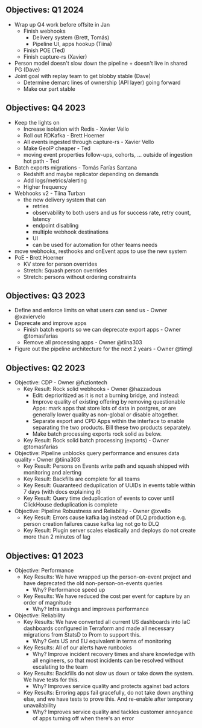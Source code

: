 ## Objectives: Q1 2024

- Wrap up Q4 work before offsite in Jan
  - Finish webhooks
    - Delivery system (Brett, Tomás)
    - Pipeline UI, apps hookup (Tiina)
  - Finish POE (Ted)
  - Finish capture-rs (Xavier)
- Person model doesn't slow down the pipeline + doesn't live in shared PG (Dave)
- Joint goal with replay team to get blobby stable (Dave)
  - Determine demarc lines of ownership (API layer) going forward
  - Make our part stable

## Objectives: Q4 2023

- Keep the lights on
  - Increase isolation with Redis - Xavier Vello
  - Roll out RDKafka - Brett Hoerner
  - All events ingested through capture-rs - Xavier Vello
  - Make GeoIP cheaper - Ted
  - moving event properties follow-ups, cohorts, ... outside of ingestion hot path - Ted
- Batch exports migrations - Tomás Farías Santana
  - Redshift and maybe replicator depending on demands
  - Add logs/metrics/alerting
  - Higher frequency
- Webhooks v2 - Tiina Turban
  - the new delivery system that can 
  	- retries
 	- observability to both users and us for success rate, retry count, latency
 	- endpoint disabling
 	- multiple webhook destinations
 	- UI
 	- can be used for automation for other teams needs
 - move webhooks, resthooks and onEvent apps to use the new system
- PoE - Brett Hoerner
  - KV store for person overrides
  - Stretch: Squash person overrides 
  - Stretch: persons without ordering constraints

## Objectives: Q3 2023

- Define and enforce limits on what users can send us - Owner @xaviervelo
- Deprecate and improve apps
  - Finish batch exports so we can deprecate export apps - Owner @tomasfarias
  - Remove all processing apps - Owner @tiina303
- Figure out the pipeline architecture for the next 2 years - Owner @timgl

## Objectives: Q2 2023

- Objective: CDP - Owner @fuziontech
    - Key Result: Rock solid webhooks - Owner @hazzadous
        - Edit: deprioritized as it is not a burning bridge, and instead:
        - Improve quality of existing offering by removing questionable Apps: mark apps that store lots of data in postgres, or are generally lower quality as non-global or disable altogether.
        - Separate export and CPD Apps within the interface to enable separating the two products. Bill these two products separately.
        - Make batch processing exports rock solid as below.
    - Key Result: Rock solid batch processing (exports) - Owner @tomasfarias
- Objective: Pipeline unblocks query performance and ensures data quality - Owner @tiina303
    - Key Result: Persons on Events write path and squash shipped with monitoring and alerting
    - Key Result: Backfills are complete for all teams
    - Key Result: Guaranteed deduplication of UUIDs in events table within 7 days (with docs explaining it)
    - Key Result: Query time deduplication of events to cover until ClickHouse deduplication is complete
- Objective: Pipeline Robustness and Reliability - Owner @xvello
    - Key Result: Errors cause kafka lag instead of DLQ production e.g. person creation failures cause kafka lag not go to DLQ
    - Key Result: Plugin server scales elastically and deploys do not create more than 2 minutes of lag


## Objectives: Q1 2023

- Objective: Performance
    - Key Results: We have wrapped up the person-on-event project and have deprecated the old non-person-on-events queries
        - Why? Performance speed up
    - Key Results: We have reduced the cost per event for capture by an order of magnitude
        - Why? Infra savings and improves performance
- Objective: Reliability
    - Key Results: We have converted all current US dashboards into IaC dashboards configured in Terraform and made all necessary migrations from StatsD to Prom to support this.
        - Why? Gets US and EU equivalent in terms of monitoring
    - Key Results: All of our alerts have runbooks
        - Why? Improve incident recovery times and share knowledge with all engineers, so that most incidents can be resolved without escalating to the team
    - Key Results: Backfills do not slow us down or take down the system. We have tests for this.
        - Why? Improves service quality and protects against bad actors
    - Key Results: Erroring apps fail gracefully, do not take down anything else, and we have tests to prove this. And re-enable after temporary unavailability
        - Why? Improves service quality and tackles customer annoyance of apps turning off when there's an error
